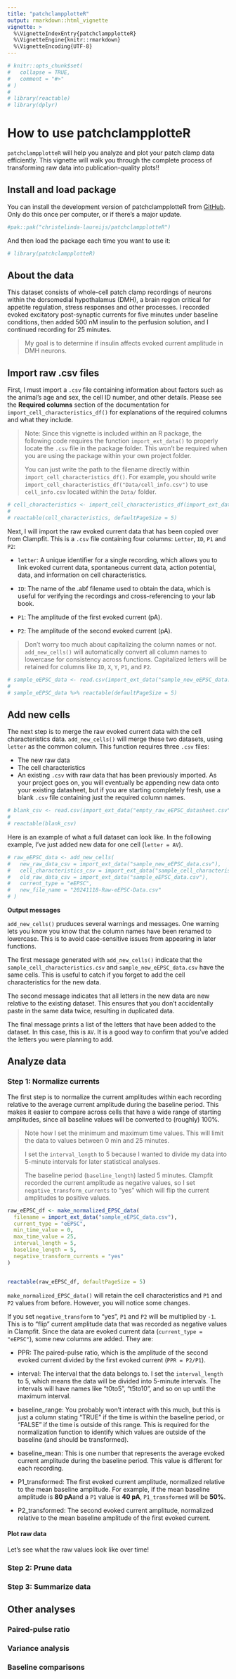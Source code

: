 ```yaml
---
title: "patchclampplotteR"
output: rmarkdown::html_vignette
vignette: >
  %\VignetteIndexEntry{patchclampplotteR}
  %\VignetteEngine{knitr::rmarkdown}
  %\VignetteEncoding{UTF-8}
---
```


```r
# knitr::opts_chunk$set(
#   collapse = TRUE,
#   comment = "#>"
# )
# 
# library(reactable)
# library(dplyr)
```

# How to use patchclampplotteR

`patchclampplotteR` will help you analyze and plot your patch clamp data
efficiently. This vignette will walk you through the complete process of
transforming raw data into publication-quality plots!!

## Install and load package

You can install the development version of patchclampplotteR from
[GitHub](https://github.com/). Only do this once per computer, or if there's a major update.

```r
#pak::pak("christelinda-laureijs/patchclampplotteR")
```

And then load the package each time you want to use it:

```r
# library(patchclampplotteR)
```

## About the data

This dataset consists of whole-cell patch clamp recordings of neurons within the
dorsomedial hypothalamus (DMH), a brain region critical for appetite regulation,
stress responses and other processes. I recorded evoked excitatory post-synaptic
currents for five minutes under baseline conditions, then added 500 nM insulin
to the perfusion solution, and I continued recording for 25 minutes.

> My goal is to determine if insulin affects evoked current amplitude in DMH
neurons.

## Import raw .csv files

First, I must import a `.csv` file containing information about factors such as
the animal's age and sex, the cell ID number, and other details. Please see the
**Required columns** section of the documentation for
`import_cell_characteristics_df()` for explanations of the required columns and
what they include.

> Note: Since this vignette is included within an R package, the following code
requires the function `import_ext_data()` to properly locate the `.csv` file in
the package folder. This won't be required when you are using the package within
your own project folder.
>
> You can just write the path to the filename
directly within `import_cell_characteristics_df()`. For example, you should
write `import_cell_characteristics_df("Data/cell_info.csv")` to use
`cell_info.csv` located within the `Data/` folder.

```r
# cell_characteristics <- import_cell_characteristics_df(import_ext_data("sample_cell_characteristics.csv"))
# 
# reactable(cell_characteristics, defaultPageSize = 5)
```

Next, I will import the raw evoked current data that has been copied over from
Clampfit. This is a `.csv` file containing four columns: `Letter`, `ID`, `P1`
and `P2`:

* `letter`: A unique identifier for a single recording, which allows you to link evoked current data, spontaneous current data, action potential, data, and information on cell characteristics.

* `ID`: The name of the .abf filename used to obtain the data, which is useful for verifying the recordings and cross-referencing to your lab book.

* `P1`: The amplitude of the first evoked current (pA).

* `P2`: The amplitude of the second evoked current (pA).

> Don't worry too much about capitalizing the column names or not.
`add_new_cells()` will automatically convert all column names to lowercase for
consistency across functions. Capitalized letters will be retained for columns
like `ID`, `X`, `Y`, `P1`, and `P2`.

```r
# sample_eEPSC_data <- read.csv(import_ext_data("sample_new_eEPSC_data.csv"))
# 
# sample_eEPSC_data %>% reactable(defaultPageSize = 5)
```

## Add new cells

The next step is to merge the raw evoked current data with the cell
characteristics data. `add_new_cells()` will merge these two datasets, using
`letter` as the common column. This function requires three `.csv` files:

* The new raw data
* The cell characteristics
* An existing `.csv` with raw data that has been previously imported. As your
project goes on, you will eventually be appending new data onto your existing
datasheet, but if you are starting completely fresh, use a blank `.csv` file
containing just the required column names.

```r
# blank_csv <- read.csv(import_ext_data("empty_raw_eEPSC_datasheet.csv"))
# 
# reactable(blank_csv)
```

Here is an example of what a full dataset can look like. In the following
example, I've just added new data for one cell (`letter = AV`).

```r
# raw_eEPSC_data <- add_new_cells(
#   new_raw_data_csv = import_ext_data("sample_new_eEPSC_data.csv"),
#   cell_characteristics_csv = import_ext_data("sample_cell_characteristics.csv"),
#   old_raw_data_csv = import_ext_data("sample_eEPSC_data.csv"),
#   current_type = "eEPSC",
#   new_file_name = "20241118-Raw-eEPSC-Data.csv"
# )
```

**Output messages**

`add_new_cells()` pruduces several warnings and messages. One warning lets you
know you know that the column names have been renamed to lowercase. This is to
avoid case-sensitive issues from appearing in later functions.

The first message generated with `add_new_cells()` indicate that the
`sample_cell_characteristics.csv` and `sample_new_eEPSC_data.csv` have the same
cells. This is useful to catch if you forget to add the cell characteristics for
the new data.

The second message indicates that all letters in the new data are new relative
to the existing dataset. This ensures that you don't accidentally paste in the
same data twice, resulting in duplicated data.

The final message prints a list of the letters that have been added to the
dataset. In this case, this is `AV`. It is a good way to confirm that you've
added the letters you were planning to add.

## Analyze data

### Step 1: Normalize currents

The first step is to normalize the current amplitudes within each recording
relative to the average current amplitude during the baseline period. This makes
it easier to compare across cells that have a wide range of starting amplitudes,
since all baseline values will be converted to (roughly) 100%.

> Note how I set the minimum and maximum time values. This will limit the data
to values between 0 min and 25 minutes.
>
> I set the `interval_length` to 5 because I wanted to divide my data into
5-minute intervals for later statistical analyses.
>
> The baseline period (`baseline_length`) lasted 5 minutes.
> Clampfit recorded the current amplitude as negative values, so I set
`negative_transform_currents` to "yes" which will flip the current amplitudes to
positive values.

```r
raw_eEPSC_df <- make_normalized_EPSC_data(
  filename = import_ext_data("sample_eEPSC_data.csv"),
  current_type = "eEPSC",
  min_time_value = 0,
  max_time_value = 25,
  interval_length = 5,
  baseline_length = 5,
  negative_transform_currents = "yes"
)


reactable(raw_eEPSC_df, defaultPageSize = 5)
```

`make_normalized_EPSC_data()` will retain the cell characteristics and `P1` and
`P2` values from before. However, you will notice some changes.

If you set `negative_transform` to "yes", `P1` and `P2` will be multiplied by
`-1`. This is to "flip" current amplitude data that was recorded as negative
values in Clampfit. Since the data are evoked current data (`current_type =
"eEPSC"`), some new columns are added. They are:

* PPR: The paired-pulse ratio, which is the amplitude of the second evoked current divided by the first evoked current (`PPR = P2/P1`).

* interval: The interval that the data belongs to. I set the `interval_length` to 5, which means the data will be divided into 5-minute intervals. The intervals will have names like "t0to5", "t5to10", and so on up until the maximum interval.

* baseline_range: You probably won't interact with this much, but this is just a column stating "TRUE" if the time is within the baseline period, or "FALSE" if the time is outside of this range. This is required for the normalization function to identify which values are outside of the baseline (and should be transformed).

* baseline_mean: This is one number that represents the average evoked current amplitude during the baseline period. This value is different for each recording.

* P1_transformed: The first evoked current amplitude, normalized relative to the mean baseline amplitude. For example, if the mean baseline amplitude is **80 pA**and a `P1` value is **40 pA**, `P1_transformed` will be **50%**.

* P2_transformed: The second evoked current amplitude, normalized relative to the mean baseline amplitude of the first evoked current.

#### Plot raw data

Let's see what the raw values look like over time!






### Step 2: Prune data



### Step 3: Summarize data





## Other analyses

### Paired-pulse ratio


### Variance analysis


### Baseline comparisons
